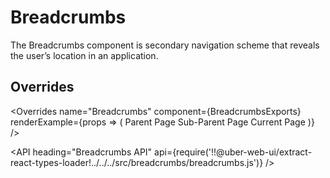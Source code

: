 <!--
Copyright (c) 2018-2019 Uber Technologies, Inc.

This source code is licensed under the MIT license found in the
LICENSE file in the root directory of this source tree.
-->





# Breadcrumbs

The Breadcrumbs component is secondary navigation scheme that reveals
the user’s location in an application.

<Example title="Breadcrumbs basic usage" path="examples/breadcrumbs/basic.js">
  <BasicBreadcrumbs />
</Example>

## Overrides

<Overrides
  name="Breadcrumbs"
  component={BreadcrumbsExports}
  renderExample={props => (
    <Breadcrumbs overrides={props.overrides}>
      <Link href="#">Parent Page</Link>
      <Link href="#">Sub-Parent Page</Link>
      <span>Current Page</span>
    </Breadcrumbs>
  )}
/>

<API
  heading="Breadcrumbs API"
  api={require('!!@uber-web-ui/extract-react-types-loader!../../../src/breadcrumbs/breadcrumbs.js')}
/>
